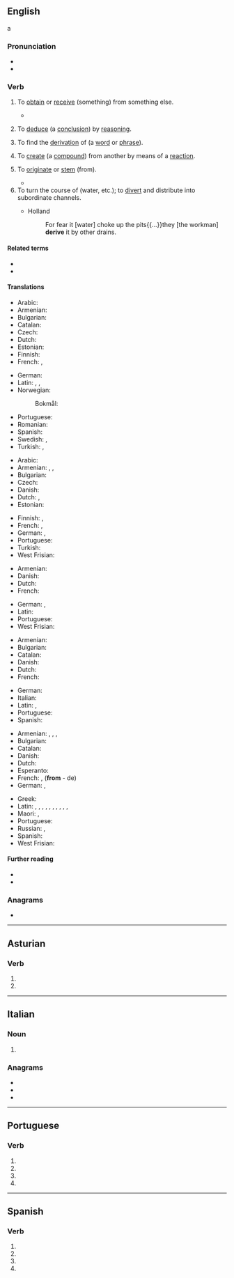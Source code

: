 {{also|derivé|dérivé|dérive}}
==English==
{{wikipedia|dab=derive}}

a

===Pronunciation===
* {{IPA|/dəˈɹaɪv/|lang=en}}
* {{audio|en-us-derive.ogg|Audio (US)|lang=en}}

===Verb===
{{en-verb|deriv}}
{{rfex|en}}

# {{lb|en|transitive}} To [[obtain]] or [[receive]] (something) from something else.
#* {{quote-journal|lang=en|year=2013|month=July-August|author=[http://www.americanscientist.org/authors/detail/sarah-glaz Sarah Glaz]
|title=[http://www.americanscientist.org/issues/pub/2013/4/ode-to-prime-numbers Ode to Prime Numbers]
|volume=101|issue=4|magazine={{w|American Scientist}}
|passage=Some poems, echoing the purpose of early poetic treatises on scientific principles, attempt to elucidate the mathematical concepts that underlie prime numbers. Others play with primes’ cultural associations. Still others '''derive''' their structure from mathematical patterns involving primes.}}
# {{lb|en|transitive|logic}} To [[deduce]] (a [[conclusion]]) by [[reasoning]].
# {{lb|en|transitive|linguistics}} To find the [[derivation]] of (a [[word]] or [[phrase]]).
# {{lb|en|transitive|chemistry}} To [[create]] (a [[compound]]) from another by means of a [[reaction]].
# {{lb|en|intransitive}} To [[originate]] or [[stem]] (from).
#* {{quote-journal|lang=en|date=2012-01
|author=Robert M. Pringle|volume=100|issue=1|page=31|magazine={{w|American Scientist}}
|title=[http://www.americanscientist.org/issues/feature/2012/1/how-to-be-manipulative How to Be Manipulative]
|passage=As in much of biology, the most satisfying truths in ecology '''derive''' from manipulative experimentation. Tinker with nature and quantify how it responds.}}
# To turn the course of (water, etc.); to [[divert]] and distribute into subordinate channels.
#* {{rfdate||and other bibliographic details}} Holland
#*: For fear it [water] choke up the pits{{...}}they [the workman] '''derive''' it by other drains.

====Related terms====
* {{l|en|derivation}}
* {{l|en|derivative}}

====Translations====
{{trans-top|obtain (something) from something else}}
* Arabic: {{t|ar|استمد}}
* Armenian: {{t+|hy|ստանալ}}
* Bulgarian: {{t+|bg|добивам}}
* Catalan: {{t+|ca|derivar}}
* Czech: {{t+|cs|získat}}
* Dutch: {{t+|nl|afleiden}}
* Estonian: {{t|et|tuletama}}
* Finnish: {{t+|fi|johtaa}}
* French: {{t+|fr|tirer}}, {{t+|fr|trouver}}
{{trans-mid}}
* German: {{t+|de|erlangen}}
* Latin: {{t|la|fluere}}, {{t|la|fluo}}, {{t+|la|orior}}
* Norwegian:
*: Bokmål: {{t+|nb|avlede}}
* Portuguese: {{t+|pt|derivar}}
* Romanian: {{t+|ro|deriva}}
* Spanish: {{t+|es|derivar}}
* Swedish: {{t+|sv|avleda}}, {{t+|sv|uppnå}}
* Turkish: {{t+|tr|sağlamak}}, {{t+|tr|türemek}}
{{trans-bottom}}

{{trans-top|deduce (a conclusion) by reasoning}}
* Arabic: {{t|ar|استنتج}}
* Armenian: {{t+|hy|բխեցնել}}, {{t+|hy|հանգել}}, {{t+|hy|եզրակացնել}}
* Bulgarian: {{t+|bg|извличам}}
* Czech: {{t|cs|odvodit}}
* Danish: {{t|da|udlede}}
* Dutch: {{t+|nl|afleiden}}, {{t+|nl|deduceren}}
* Estonian: {{t|et|tuletama}}
{{trans-mid}}
* Finnish: {{t+|fi|johtaa}}, {{t+|fi|päätellä}}
* French: {{t+|fr|déduire}}, {{t+|fr|conclure}}
* German: {{t+|de|herleiten}}, {{t+|de|ableiten}}
* Portuguese: {{t+|pt|deduzir}}
* Turkish: {{t+|tr|elde etmek}}
* West Frisian: {{t|fy|ôfliede}}
{{trans-bottom}}

{{trans-top|find the derivation of (a word or phrase)}}
* Armenian: {{t|hy|[[պարզել]] [[ծագումը]]}}
* Danish: {{t|da|udlede}}
* Dutch: {{t+|nl|afleiden}}
* French: {{t+|fr|dériver}}
{{trans-mid}}
* German: {{t+|de|herleiten}}, {{t+|de|ableiten}}
* Latin: {{t+|la|gigno}}
* Portuguese: {{t+|pt|derivar}}
* West Frisian: {{t|fy|ôfliede}}
{{trans-bottom}}

{{trans-top|create (a compound) from another by means of a reaction}}
* Armenian: {{t+|hy|ստանալ}}
* Bulgarian: {{t+|bg|добивам}}
* Catalan: {{t+|ca|derivar}}
* Danish: {{t|da|udlede}}
* Dutch: {{t+|nl|afleiden}}
* French: {{t+|fr|dériver}}
{{trans-mid}}
* German: {{t+|de|ableiten}}
* Italian: {{t+|it|derivare}}
* Latin: {{t|la|proficīscor}}, {{t|la|origo proficīscor}}
* Portuguese: {{t+|pt|derivar}}
* Spanish: {{t+|es|derivar}}
{{trans-bottom}}

{{trans-top|originate (from)}}
* Armenian: {{t+|hy|սերել}}, {{t+|hy|ծագել}}, {{t+|hy|առաջանալ}}, {{t|hy|սկիզբ առնել}}
* Bulgarian: {{t+|bg|произхождам}}
* Catalan: {{t+|ca|derivar}}
* Danish: {{t|da|opstå}}
* Dutch: {{t+|nl|ontstaan}}
* Esperanto: {{t|eo|deveni}}
* French: {{t+|fr|dériver}}, {{t+|fr|découler}} ('''from''' - de)
* German: {{t+|de|abstammen}}, {{t|de|kommen von}} {{qualifier|colloquial}}
{{trans-mid}}
* Greek: {{t+|el|προέρχομαι}}
* Latin: {{t|la|origo proficīscor}}, {{t|la|fluo}}, {{t|la|a ducor}}, {{t|la|ex ducor}}, {{t|la|e ducor}}, {{t|la|ab orior}}, {{t|la|orior ex}}, {{t|la|orior e}}, {{t|la|ab mano}}, {{t|la|a mano}}, {{t|la|mano ex}}
* Maori: {{t|mi|take}}, {{t|mi|pūtake}}
* Portuguese: {{t+|pt|derivar}}
* Russian: {{t+|ru|происходи́ть|impf}}, {{t+|ru|произойти́|pf}}
* Spanish: {{t+|es|derivar}}
* West Frisian: {{t|fy|ôfstamje}}
{{trans-bottom}}

====Further reading====
* {{R:Webster 1913}}
* {{R:Century 1911}}

===Anagrams===
* {{anagrams|en|a=deeirv|drivee|reived|revied}}

----

==Asturian==

===Verb===
{{ast-verb form}}

# {{form of|first-person singular present subjunctive|derivar|lang=ast}}
# {{form of|third-person singular present subjunctive|derivar|lang=ast}}

----

==Italian==

===Noun===
{{head|it|noun plural form|g=f-p}}

# {{plural of|deriva|lang=it}}

===Anagrams===
* {{l|it|rideve}}
* {{l|it|rivede}}
* {{l|it|vedrei}}

----

==Portuguese==

===Verb===
{{head|pt|verb form}}

# {{inflection of|derivar||1|s|pres|subj|lang=pt}}
# {{inflection of|derivar||3|s|pres|subj|lang=pt}}
# {{inflection of|derivar||1|s|impr|lang=pt}}
# {{inflection of|derivar||3|s|impr|lang=pt}}

----

==Spanish==

===Verb===
{{head|es|verb form}}

# {{es-verb form of|ending=ar|mood=imperative|pers=2|formal=yes|number=singular|derivar}}
# {{es-verb form of|ending=ar|mood=subjunctive|tense=present|pers=1|number=singular|derivar}}
# {{es-verb form of|ending=ar|mood=subjunctive|tense=present|pers=2|formal=yes|number=singular|derivar}}
# {{es-verb form of|ending=ar|mood=subjunctive|tense=present|pers=3|number=singular|derivar}}